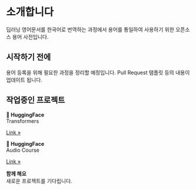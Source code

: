 # 소개합니다 {.unnumbered}

딥러닝 영어문서를 한국어로 번역하는 과정에서 용어를 통일하여 사용하기 위한 오픈소스 용어 사전입니다.

## 시작하기 전에

용어 등록을 위해 필요한 과정을 정리할 예정입니다. Pull Request 탬플릿 등의 내용이 업데이트 됩니다.

## 작업중인 프로젝트

<div>

::: {.grid}

::: {.g-col-4}
::: {.feature}
**🤗 HuggingFace**<br/>
Transformers

::: {.learn-more}
[Link »](https://huggingface.co/docs/transformers/index)
:::
:::
:::


::: {.g-col-4}
::: {.feature}
**🤗 HuggingFace**<br/>
Audio Course

::: {.learn-more}
[Link »](https://huggingface.co/learn/audio-course/chapter0/introduction)
:::
:::
:::


::: {.g-col-4}
::: {.feature}
**함께 해요**<br/>
새로운 프로젝트를 기다립니다.

::: {.learn-more}

:::
:::
:::
:::

<a href="./intro.html/googleb64f32a1f0de3b5f.html"></a>
